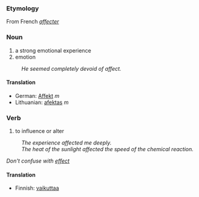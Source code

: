 ===Etymology===
From French ''[[affecter]]''

===Noun===

#a strong emotional experience
#emotion
:''He seemed completely devoid of affect.''

====Translation====

*German: [[Affekt]] ''m''
*Lithuanian: [[afektas]] ''m''

===Verb===

#to influence or alter
:''The experience affected me deeply.''
:''The heat of the sunlight affected the speed of the chemical reaction.''

''Don't confuse with [[effect]]''

====Translation====

*Finnish: [[vaikuttaa]]